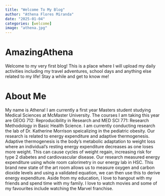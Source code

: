 ```yaml
---
title: "Welcome To My Blog"
author: "Athena Flores Miranda"
date: "2025-01-04"
categories: [welcome]
image: "athena.jpg"
---
```

# AmazingAthena
Welcome to my very first blog! This is a place where I will upload my daily activities including my travel adventures, school days and anything else related to my life! Stay a while and get to know me! 

# About Me
My name is Athena! I am currently a first year Masters student studying Medical Sciences at McMaster University. The courses I am taking this year are GEOG 712: Reproducibility in Research and MED SCI 771: Research Methodology in Basic Health Science. I am currently conducting research the lab of Dr. Katherine Morrison speicalizing in the pediatric obesity. Our research is related to energy expenditure and adaptive thermogenesis. Adaptive thermogenesis is the body's metabolic adaptation to weight loss where an individual's resting energy expenditure decreases as one loses more weight. This can cause cycles of weight regain, increasing risk for type 2 diabetes and cardiovascular disease. Our research measured energy expenditure using whole room calorimetry in our energy lab in HSC. This brand new state of the art room allows us to measure oxygen and carbon dioxide levels and using a validated equation, we can then use this to derive energy expenditure. Aside from my education, I love to hangout with my friends and spend time with my family. I love to watch movies and some of my favourites include watching the Marvel franchise. 

 

 


